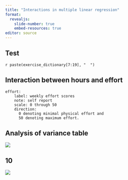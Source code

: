 ```yaml
---
title: "Interactions in multiple linear regression"
format: 
  revealjs:
    slide-number: true
    embed-resources: true
editor: source
---
```


## Test

`r paste(exercise_dictionary[7:19], "  ")`

## Interaction between hours and effort

```{}
effort: 
    label: weekly effort scores
    note: self report
    scale: 0 through 50
    direction:
      0 denoting minimal physical effort and
      50 denoting maximum effort.
```

## Analysis of variance table

![](images/exercise-analysis-09.png)

::: notes

:::

## 10

![](images/exercise-analysis-10.png)

::: notes

:::

